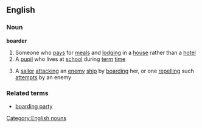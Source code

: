 ==English==
===Noun===
'''boarder'''
#Someone who [[pays]] for [[meal]]s and [[lodging]] in a [[house]] rather than a [[hotel]]
#A [[pupil]] who lives at [[school]] during [[term]] [[time]]
#{{nautical}} A [[sailor]] [[attacking]] an [[enemy]] [[ship]] by [[boarding]] her, or one [[repelling]] such [[attempt]]s by an enemy
===Related terms===
*[[boarding party]]
[[Category:English nouns]]